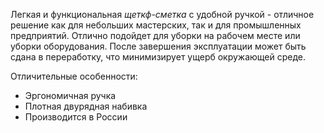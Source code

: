 Легкая и функциональная *щеткф-сметка* с удобной ручкой - отличное решение как для небольших мастерских, так и для промышленных предприятий. Отлично подойдет для уборки на рабочем месте или уборки оборудования. После завершения эксплуатации может быть сдана в переработку, что минимизирует ущерб окружающей среде.

Отличительные особенности:
- Эргономичная ручка
- Плотная двурядная набивка
- Производится в России